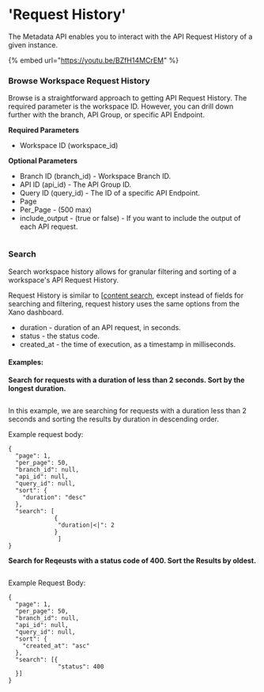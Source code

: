 # 'Request History'

The Metadata API enables you to interact with the API Request History of a given instance.

{% embed url="https://youtu.be/BZfH14MCrEM" %}

### Browse Workspace Request History

Browse is a straightforward approach to getting API Request History. The required parameter is the workspace ID. However, you can drill down further with the branch, API Group, or specific API Endpoint.

**Required Parameters**

* Workspace ID (workspace\_id)

**Optional Parameters**

* Branch ID (branch\_id) - Workspace Branch ID.
* API ID (api\_id) - The API Group ID.
* Query ID (query\_id) - The ID of a specific API Endpoint.
* Page
* Per\_Page - (500 max)
* include\_output - (true or false) - If you want to include the output of each API request.

<figure><img src="../..//assets/CleanShot 2023-04-24 at 15.37.23.png" alt=""><figcaption></figcaption></figure>

### Search

Search workspace history allows for granular filtering and sorting of a workspace's API Request History.

Request History is similar to [[content search](content.md#search-and-browse-content), except instead of fields for searching and filtering, request history uses the same options from the Xano dashboard.

* duration - duration of an API request, in seconds.
* status - the status code.
* created\_at - the time of execution, as a timestamp in milliseconds.

#### Examples:

**Search for requests with a duration of less than 2 seconds. Sort by the longest duration.**

<figure><img src="../..//assets/CleanShot 2023-04-21 at 11.19.45.png" alt=""><figcaption></figcaption></figure>

In this example, we are searching for requests with a duration less than 2 seconds and sorting the results by duration in descending order.

Example request body:

```
{
  "page": 1,
  "per_page": 50,
  "branch_id": null,
  "api_id": null,
  "query_id": null,
  "sort": {
    "duration": "desc"
  },
  "search": [
             {
              "duration|<|": 2
             }
              ]
}
```



**Search for Reqeusts with a status code of 400. Sort the Results by oldest.**

<figure><img src="../..//assets/CleanShot 2023-04-24 at 15.43.47.png" alt=""><figcaption></figcaption></figure>

Example Request Body:

```
{
  "page": 1,
  "per_page": 50,
  "branch_id": null,
  "api_id": null,
  "query_id": null,
  "sort": {
    "created_at": "asc"
  },
  "search": [{
              "status": 400
  }]
}
```